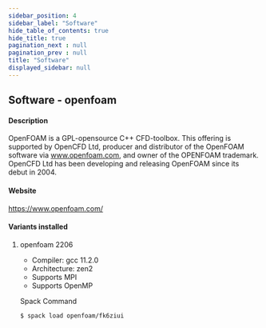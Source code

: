 ```yaml
---
sidebar_position: 4
sidebar_label: "Software"
hide_table_of_contents: true
hide_title: true
pagination_next : null
pagination_prev : null
title: "Software"
displayed_sidebar: null
---
```


## Software - openfoam


#### Description
OpenFOAM is a GPL-opensource C++ CFD-toolbox. This offering is supported by OpenCFD Ltd, producer and distributor of the OpenFOAM software via www.openfoam.com, and owner of the OPENFOAM trademark. OpenCFD Ltd has been developing and releasing OpenFOAM since its debut in 2004.

#### Website
https://www.openfoam.com/

#### Variants installed

1. openfoam 2206

    - Compiler: gcc 11.2.0
    - Architecture: zen2
    - Supports MPI
    - Supports OpenMP

    Spack Command
    ```bash
    $ spack load openfoam/fk6ziui
    ```
